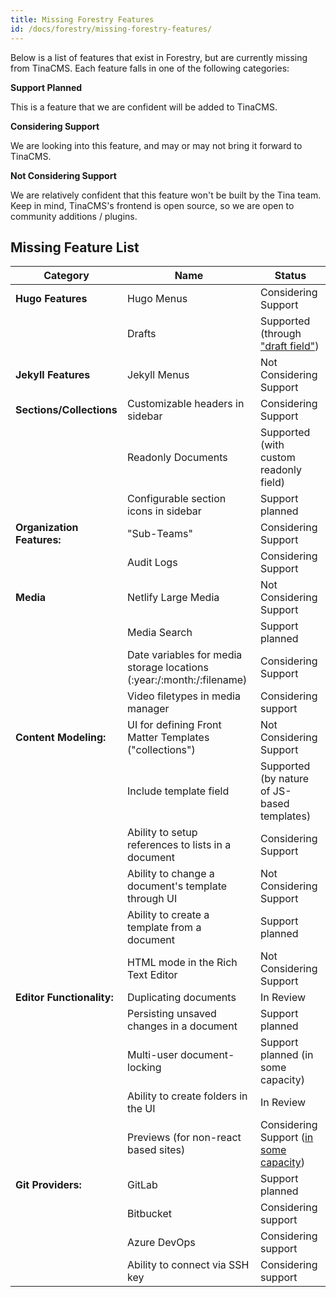 ```yaml
---
title: Missing Forestry Features
id: /docs/forestry/missing-forestry-features/
---
```


Below is a list of features that exist in Forestry, but are currently missing from TinaCMS. Each feature falls in one of the following categories:

**Support Planned**

This is a feature that we are confident will be added to TinaCMS.

**Considering Support**

We are looking into this feature, and may or may not bring it forward to TinaCMS.

**Not Considering Support**

We are relatively confident that this feature won't be built by the Tina team.
Keep in mind, TinaCMS's frontend is open source, so we are open to community additions / plugins.

## Missing Feature List

| Category                   | Name                                                                     | Status                                                                                                   |
| -------------------------- | ------------------------------------------------------------------------ | -------------------------------------------------------------------------------------------------------- |
| **Hugo Features**          | Hugo Menus                                                               | Considering Support                                                                                      |
|                            | Drafts                                                                   | Supported (through ["draft field"](/docs/forestry/drafts/))                                              |
| **Jekyll Features**        | Jekyll Menus                                                             | Not Considering Support                                                                                  |
| **Sections/Collections**   | Customizable headers in sidebar                                          | Considering Support                                                                                      |
|                            | Readonly Documents                                                       | Supported (with custom readonly field)                                                                   |
|                            | Configurable section icons in sidebar                                    | Support planned                                                                                          |
| **Organization Features:** | "Sub-Teams"                                                              | Considering Support                                                                                      |
|                            | Audit Logs                                                               | Considering Support                                                                                      |
| **Media**                  | Netlify Large Media                                                      | Not Considering Support                                                                                  |
|                            | Media Search                                                             | Support planned                                                                                          |
|                            | Date variables for media storage locations (\:year:/\:month:/\:filename) | Considering Support                                                                                      |
|                            | Video filetypes in media manager                                         | Considering support                                                                                      |
| **Content Modeling:**      | UI for defining Front Matter Templates ("collections")                   | Not Considering Support                                                                                  |
|                            | Include template field                                                   | Supported (by nature of JS-based templates)                                                              |
|                            | Ability to setup references to lists in a document                       | Considering Support                                                                                      |
|                            | Ability to change a document's template through UI                       | Not Considering Support                                                                                  |
|                            | Ability to create a template from a document                             | Support planned                                                                                          |
|                            | HTML mode in the Rich Text Editor                                        | Not Considering Support                                                                                  |
| **Editor Functionality:**  | Duplicating documents                                                    | In Review                                                                                                |
|                            | Persisting unsaved changes in a document                                 | Support planned                                                                                          |
|                            | Multi-user document-locking                                              | Support planned (in some capacity)                                                                       |
|                            | Ability to create folders in the UI                                      | In Review                                                                                                |
|                            | Previews (for non-react based sites)                                     | Considering Support (<a href="https://github.com/tinacms/tinacms/discussions/3509">in some capacity</a>) |
| **Git Providers:**         | GitLab                                                                   | Support planned                                                                                          |
|                            | Bitbucket                                                                | Considering support                                                                                      |
|                            | Azure DevOps                                                             | Considering support                                                                                      |
|                            | Ability to connect via SSH key                                           | Considering support                                                                                      |
